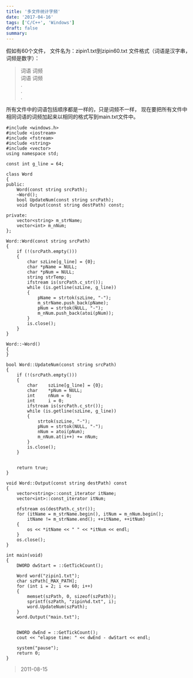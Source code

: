 ```yaml
---
title: '多文件统计字频'
date: '2017-04-16'
tags: ['C/C++', 'Windows']
draft: false
summary: 
---
```


假如有60个文件， 文件名为：zipin1.txt到zipin60.txt
文件格式（词语是汉字串，词频是数字）：
> 词语 词频    
   词语 词频    
    .    
    .   
    .   

所有文件中的词语包括顺序都是一样的，只是词频不一样， 现在要把所有文件中相同词语的词频加起来以相同的格式写到main.txt文件中。	
```
#include <windows.h>
#include <iostream>
#include <fstream>
#include <string>
#include <vector>
using namespace std;

const int g_line = 64;

class Word
{
public:
	Word(const string srcPath);
	~Word();
	bool UpdateNum(const string srcPath);
	void Output(const string destPath) const;

private:
	vector<string> m_strName;
	vector<int> m_nNum;
};

Word::Word(const string srcPath)
{
	if (!(srcPath.empty()))
	{
		char szLine[g_line] = {0};
		char *pName = NULL;
		char *pNum = NULL;
		string strTemp;
		ifstream is(srcPath.c_str());
		while (is.getline(szLine, g_line))
		{
			pName = strtok(szLine, "-");
			m_strName.push_back(pName);
			pNum = strtok(NULL, "-");
			m_nNum.push_back(atoi(pNum));
		}
		is.close();
	}
}

Word::~Word()
{
}

bool Word::UpdateNum(const string srcPath)
{	
	if (!(srcPath.empty()))
	{
		char	szLine[g_line] = {0};
		char	*pNum = NULL;
		int		nNum = 0;
		int		i = 0;
		ifstream is(srcPath.c_str());
		while (is.getline(szLine, g_line))
		{
			strtok(szLine, "-");
			pNum = strtok(NULL, "-");
			nNum = atoi(pNum);
			m_nNum.at(i++) += nNum;
		}
		is.close();
	}


	return true;
}

void Word::Output(const string destPath) const
{
	vector<string>::const_iterator itName;
	vector<int>::const_iterator itNum;

	ofstream os(destPath.c_str());
	for (itName = m_strName.begin(), itNum = m_nNum.begin();
		itName != m_strName.end(); ++itName, ++itNum)
	{
		os << *itName << " " << *itNum << endl;
	}
	os.close();
}

int main(void)
{
	DWORD dwStart = ::GetTickCount();

	Word word("zipin1.txt");
	char szPath[_MAX_PATH];
	for (int i = 2; i <= 60; i++)
	{
		memset(szPath, 0, sizeof(szPath));
		sprintf(szPath, "zipin%d.txt", i);
		word.UpdateNum(szPath);
	}
	word.Output("main.txt");


	DWORD dwEnd = ::GetTickCount();
	cout << "elapse time: " << dwEnd - dwStart << endl;

	system("pause");
	return 0;
}
```

> 2011-08-15